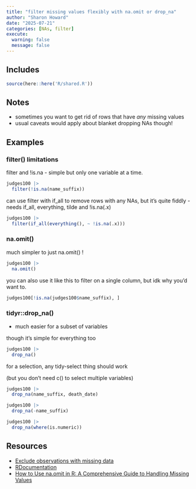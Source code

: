 ```yaml
---
title: "filter missing values flexibly with na.omit or drop_na"
author: "Sharon Howard"
date: "2025-07-21"
categories: [NAs, filter]
execute:
  warning: false
  message: false
---
```



## Includes

```r
source(here::here('R/shared.R'))
```

## Notes

- sometimes you want to get rid of rows that have *any* missing values 
- usual caveats would apply about blanket dropping NAs though!


## Examples

### filter() limitations

filter and !is.na - simple but only one variable at a time.

```r
judges100 |> 
  filter(!is.na(name_suffix)) 
```

can use filter with if_all to remove rows with any NAs, but it's quite fiddly - needs if_all, everything, tilde and !is.na(.x)

```r
judges100 |> 
  filter(if_all(everything(), ~ !is.na(.x))) 
```

### na.omit()

much simpler to just na.omit() !

```r
judges100 |>
  na.omit()
```

you can also use it like this to filter on a single column, but idk why you'd want to.

```r
judges100[!is.na(judges100$name_suffix), ]
```


### tidyr::drop_na() 

- much easier for a subset of variables

though it's simple for everything too

```r
judges100 |>
  drop_na()
```

for a selection, any tidy-select thing should work

(but you don't need c() to select multiple variables)

```r
judges100 |>
  drop_na(name_suffix, death_date)
```

```r
judges100 |>
  drop_na(-name_suffix)
```


```r
judges100 |>
  drop_na(where(is.numeric))
```



## Resources

* [Exclude observations with missing data](https://bookdown.org/rwnahhas/IntroToR/exclude-observations-with-missing-data.html)
* [RDocumentation](https://www.rdocumentation.org/packages/photobiology/versions/0.13.1/topics/na.omit)
* [How to Use na.omit in R: A Comprehensive Guide to Handling Missing Values](https://www.spsanderson.com/steveondata/posts/2024-12-16/)